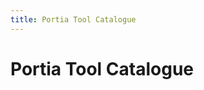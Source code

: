 ```yaml
---
title: Portia Tool Catalogue
---
```

<!-- WARNING: This file is auto-generated by generate_tool_docs.py. Do not edit manually. -->



# Portia Tool Catalogue

<Intro />

<ToolList category="root" />

